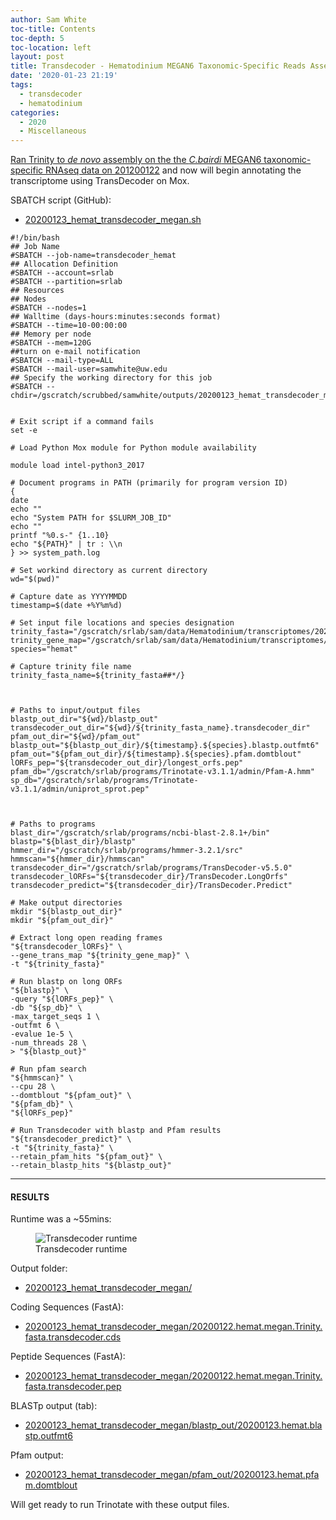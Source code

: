 ```yaml
---
author: Sam White
toc-title: Contents
toc-depth: 5
toc-location: left
layout: post
title: Transdecoder - Hematodinium MEGAN6 Taxonomic-Specific Reads Assembly from 20200122
date: '2020-01-23 21:19'
tags:
  - transdecoder
  - hematodinium
categories:
  - 2020
  - Miscellaneous
---
```

[Ran Trinity to _de novo_ assembly on the the _C.bairdi_ MEGAN6 taxonomic-specific RNAseq data on 201200122](https://robertslab.github.io/sams-notebook/posts/2020/2020-01-22-Transcriptome-Assembly---C.bairdi-with-MEGAN6-Taxonomy-specific-Reads-with-Trinity-on-Mox/) and now will begin annotating the transcriptome using TransDecoder on Mox.


SBATCH script (GitHub):

- [20200123_hemat_transdecoder_megan.sh](https://github.com/RobertsLab/sams-notebook/blob/master/sbatch_scripts/20200123_hemat_transdecoder_megan.sh)

```shell
#!/bin/bash
## Job Name
#SBATCH --job-name=transdecoder_hemat
## Allocation Definition
#SBATCH --account=srlab
#SBATCH --partition=srlab
## Resources
## Nodes
#SBATCH --nodes=1
## Walltime (days-hours:minutes:seconds format)
#SBATCH --time=10-00:00:00
## Memory per node
#SBATCH --mem=120G
##turn on e-mail notification
#SBATCH --mail-type=ALL
#SBATCH --mail-user=samwhite@uw.edu
## Specify the working directory for this job
#SBATCH --chdir=/gscratch/scrubbed/samwhite/outputs/20200123_hemat_transdecoder_megan


# Exit script if a command fails
set -e

# Load Python Mox module for Python module availability

module load intel-python3_2017

# Document programs in PATH (primarily for program version ID)
{
date
echo ""
echo "System PATH for $SLURM_JOB_ID"
echo ""
printf "%0.s-" {1..10}
echo "${PATH}" | tr : \\n
} >> system_path.log

# Set workind directory as current directory
wd="$(pwd)"

# Capture date as YYYYMMDD
timestamp=$(date +%Y%m%d)

# Set input file locations and species designation
trinity_fasta="/gscratch/srlab/sam/data/Hematodinium/transcriptomes/20200122.hemat.megan.Trinity.fasta"
trinity_gene_map="/gscratch/srlab/sam/data/Hematodinium/transcriptomes/20200122.hemat.megan.Trinity.fasta.gene_trans_map"
species="hemat"

# Capture trinity file name
trinity_fasta_name=${trinity_fasta##*/}



# Paths to input/output files
blastp_out_dir="${wd}/blastp_out"
transdecoder_out_dir="${wd}/${trinity_fasta_name}.transdecoder_dir"
pfam_out_dir="${wd}/pfam_out"
blastp_out="${blastp_out_dir}/${timestamp}.${species}.blastp.outfmt6"
pfam_out="${pfam_out_dir}/${timestamp}.${species}.pfam.domtblout"
lORFs_pep="${transdecoder_out_dir}/longest_orfs.pep"
pfam_db="/gscratch/srlab/programs/Trinotate-v3.1.1/admin/Pfam-A.hmm"
sp_db="/gscratch/srlab/programs/Trinotate-v3.1.1/admin/uniprot_sprot.pep"



# Paths to programs
blast_dir="/gscratch/srlab/programs/ncbi-blast-2.8.1+/bin"
blastp="${blast_dir}/blastp"
hmmer_dir="/gscratch/srlab/programs/hmmer-3.2.1/src"
hmmscan="${hmmer_dir}/hmmscan"
transdecoder_dir="/gscratch/srlab/programs/TransDecoder-v5.5.0"
transdecoder_lORFs="${transdecoder_dir}/TransDecoder.LongOrfs"
transdecoder_predict="${transdecoder_dir}/TransDecoder.Predict"

# Make output directories
mkdir "${blastp_out_dir}"
mkdir "${pfam_out_dir}"

# Extract long open reading frames
"${transdecoder_lORFs}" \
--gene_trans_map "${trinity_gene_map}" \
-t "${trinity_fasta}"

# Run blastp on long ORFs
"${blastp}" \
-query "${lORFs_pep}" \
-db "${sp_db}" \
-max_target_seqs 1 \
-outfmt 6 \
-evalue 1e-5 \
-num_threads 28 \
> "${blastp_out}"

# Run pfam search
"${hmmscan}" \
--cpu 28 \
--domtblout "${pfam_out}" \
"${pfam_db}" \
"${lORFs_pep}"

# Run Transdecoder with blastp and Pfam results
"${transdecoder_predict}" \
-t "${trinity_fasta}" \
--retain_pfam_hits "${pfam_out}" \
--retain_blastp_hits "${blastp_out}"
```

---

#### RESULTS

Runtime was a ~55mins:

![Transdecoder runtime](https://github.com/RobertsLab/sams-notebook/blob/master/images/screencaps/20200123_hemat_transdecoder_megan.png?raw=true)

Output folder:

- [20200123_hemat_transdecoder_megan/](https://gannet.fish.washington.edu/Atumefaciens/20200123_hemat_transdecoder_megan/)

Coding Sequences (FastA):

- [20200123_hemat_transdecoder_megan/20200122.hemat.megan.Trinity.fasta.transdecoder.cds](https://gannet.fish.washington.edu/Atumefaciens/20200123_hemat_transdecoder_megan/20200122.hemat.megan.Trinity.fasta.transdecoder.cds)

Peptide Sequences (FastA):

- [20200123_hemat_transdecoder_megan/20200122.hemat.megan.Trinity.fasta.transdecoder.pep](https://gannet.fish.washington.edu/Atumefaciens/20200123_hemat_transdecoder_megan/20200122.hemat.megan.Trinity.fasta.transdecoder.pep)

BLASTp output (tab):

- [20200123_hemat_transdecoder_megan/blastp_out/20200123.hemat.blastp.outfmt6](https://gannet.fish.washington.edu/Atumefaciens/20200123_hemat_transdecoder_megan/blastp_out/20200123.hemat.blastp.outfmt6)

Pfam output:

- [20200123_hemat_transdecoder_megan/pfam_out/20200123.hemat.pfam.domtblout](https://gannet.fish.washington.edu/Atumefaciens/20200123_hemat_transdecoder_megan/pfam_out/20200123.hemat.pfam.domtblout)

Will get ready to run Trinotate with these output files.
